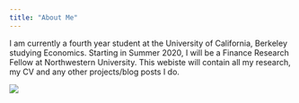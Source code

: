 ```yaml
---
title: "About Me"
---
```


I am currently a fourth year student at the University of California, Berkeley studying Economics. Starting in Summer 2020, I will be a Finance Research Fellow at Northwestern University. This webiste will contain all my research, my CV and any other projects/blog posts I do. 

![](profile.jpeg)